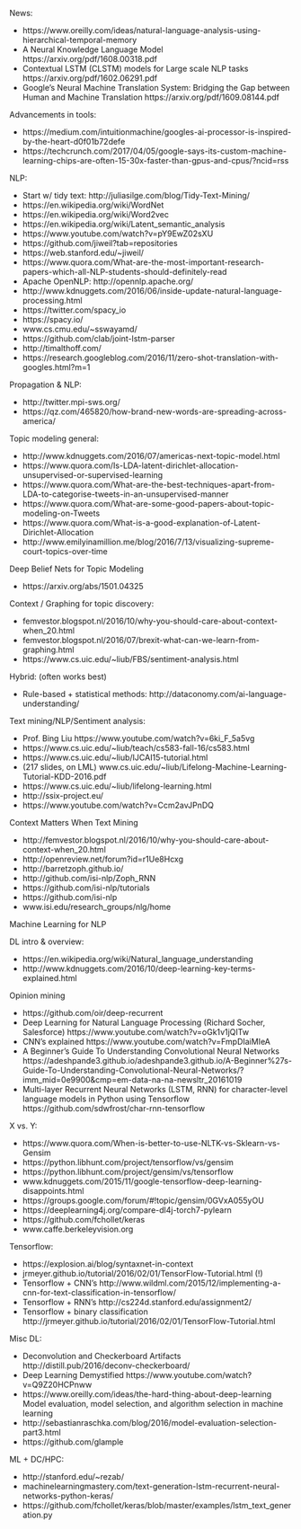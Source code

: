 
News:

- https://www.oreilly.com/ideas/natural-language-analysis-using-hierarchical-temporal-memory
- A Neural Knowledge Language Model https://arxiv.org/pdf/1608.00318.pdf
- Contextual LSTM (CLSTM) models for Large scale NLP tasks https://arxiv.org/pdf/1602.06291.pdf
- Google’s Neural Machine Translation System: Bridging the Gap between Human and Machine Translation https://arxiv.org/pdf/1609.08144.pdf

Advancements in tools:

- https://medium.com/intuitionmachine/googles-ai-processor-is-inspired-by-the-heart-d0f01b72defe
- https://techcrunch.com/2017/04/05/google-says-its-custom-machine-learning-chips-are-often-15-30x-faster-than-gpus-and-cpus/?ncid=rss


NLP:

- Start w/ tidy text: http://juliasilge.com/blog/Tidy-Text-Mining/
- https://en.wikipedia.org/wiki/WordNet 
- https://en.wikipedia.org/wiki/Word2vec 
- https://en.wikipedia.org/wiki/Latent_semantic_analysis
- https://www.youtube.com/watch?v=pY9EwZ02sXU 
- https://github.com/jiweil?tab=repositories 
- https://web.stanford.edu/~jiweil/
- https://www.quora.com/What-are-the-most-important-research-papers-which-all-NLP-students-should-definitely-read
- Apache OpenNLP: http://opennlp.apache.org/
- http://www.kdnuggets.com/2016/06/inside-update-natural-language-processing.html
- https://twitter.com/spacy_io 
- https://spacy.io/ 
- www.cs.cmu.edu/~sswayamd/ 
- https://github.com/clab/joint-lstm-parser
- http://timalthoff.com/
- https://research.googleblog.com/2016/11/zero-shot-translation-with-googles.html?m=1 

Propagation & NLP:

- http://twitter.mpi-sws.org/
- https://qz.com/465820/how-brand-new-words-are-spreading-across-america/


Topic modeling general:

- http://www.kdnuggets.com/2016/07/americas-next-topic-model.html
- https://www.quora.com/Is-LDA-latent-dirichlet-allocation-unsupervised-or-supervised-learning
- https://www.quora.com/What-are-the-best-techniques-apart-from-LDA-to-categorise-tweets-in-an-unsupervised-manner
- https://www.quora.com/What-are-some-good-papers-about-topic-modeling-on-Tweets
- https://www.quora.com/What-is-a-good-explanation-of-Latent-Dirichlet-Allocation
- http://www.emilyinamillion.me/blog/2016/7/13/visualizing-supreme-court-topics-over-time

Deep Belief Nets for Topic Modeling

- https://arxiv.org/abs/1501.04325

Context / Graphing for topic discovery:

- femvestor.blogspot.nl/2016/10/why-you-should-care-about-context-when_20.html 
- femvestor.blogspot.nl/2016/07/brexit-what-can-we-learn-from-graphing.html
- https://www.cs.uic.edu/~liub/FBS/sentiment-analysis.html

Hybrid: (often works best)

- Rule-based + statistical methods: http://dataconomy.com/ai-language-understanding/


Text mining/NLP/Sentiment analysis:

- Prof. Bing Liu https://www.youtube.com/watch?v=6ki_F_5a5vg
- https://www.cs.uic.edu/~liub/teach/cs583-fall-16/cs583.html
- https://www.cs.uic.edu/~liub/IJCAI15-tutorial.html
- (217 slides, on LML) www.cs.uic.edu/~liub/Lifelong-Machine-Learning-Tutorial-KDD-2016.pdf
- https://www.cs.uic.edu/~liub/lifelong-learning.html
- http://ssix-project.eu/
- https://www.youtube.com/watch?v=Ccm2avJPnDQ

Context Matters When Text Mining

- http://femvestor.blogspot.nl/2016/10/why-you-should-care-about-context-when_20.html
- http://openreview.net/forum?id=r1Ue8Hcxg
- http://barretzoph.github.io/ 
- http://github.com/isi-nlp/Zoph_RNN 
- https://github.com/isi-nlp/tutorials
- https://github.com/isi-nlp 
- www.isi.edu/research_groups/nlg/home


Machine Learning for NLP

DL intro & overview:

- https://en.wikipedia.org/wiki/Natural_language_understanding
- http://www.kdnuggets.com/2016/10/deep-learning-key-terms-explained.html

Opinion mining

- https://github.com/oir/deep-recurrent
- Deep Learning for Natural Language Processing (Richard Socher, Salesforce) https://www.youtube.com/watch?v=oGk1v1jQITw 
- CNN's explained https://www.youtube.com/watch?v=FmpDIaiMIeA
-  A Beginner's Guide To Understanding Convolutional Neural Networks https://adeshpande3.github.io/adeshpande3.github.io/A-Beginner%27s-Guide-To-Understanding-Convolutional-Neural-Networks/?imm_mid=0e9900&cmp=em-data-na-na-newsltr_20161019
- Multi-layer Recurrent Neural Networks (LSTM, RNN) for character-level language models in Python using Tensorflow https://github.com/sdwfrost/char-rnn-tensorflow


X vs. Y:

- https://www.quora.com/When-is-better-to-use-NLTK-vs-Sklearn-vs-Gensim
- https://python.libhunt.com/project/tensorflow/vs/gensim
- https://python.libhunt.com/project/gensim/vs/tensorflow 
- www.kdnuggets.com/2015/11/google-tensorflow-deep-learning-disappoints.html 
- https://groups.google.com/forum/#!topic/gensim/0GVxA055yOU
- https://deeplearning4j.org/compare-dl4j-torch7-pylearn
- https://github.com/fchollet/keras 
- www.caffe.berkeleyvision.org 


Tensorflow:

- https://explosion.ai/blog/syntaxnet-in-context
- jrmeyer.github.io/tutorial/2016/02/01/TensorFlow-Tutorial.html (!)
- Tensorflow + CNN's http://www.wildml.com/2015/12/implementing-a-cnn-for-text-classification-in-tensorflow/
- Tensorflow + RNN's http://cs224d.stanford.edu/assignment2/
- Tensorflow + binary classification http://jrmeyer.github.io/tutorial/2016/02/01/TensorFlow-Tutorial.html

Misc DL:

- Deconvolution and Checkerboard Artifacts http://distill.pub/2016/deconv-checkerboard/ 
- Deep Learning Demystified https://www.youtube.com/watch?v=Q9Z20HCPnww
- https://www.oreilly.com/ideas/the-hard-thing-about-deep-learning Model evaluation, model selection, and algorithm selection in machine learning
- http://sebastianraschka.com/blog/2016/model-evaluation-selection-part3.html
- https://github.com/glample

ML +  DC/HPC:

- http://stanford.edu/~rezab/
- machinelearningmastery.com/text-generation-lstm-recurrent-neural-networks-python-keras/
- https://github.com/fchollet/keras/blob/master/examples/lstm_text_generation.py 



